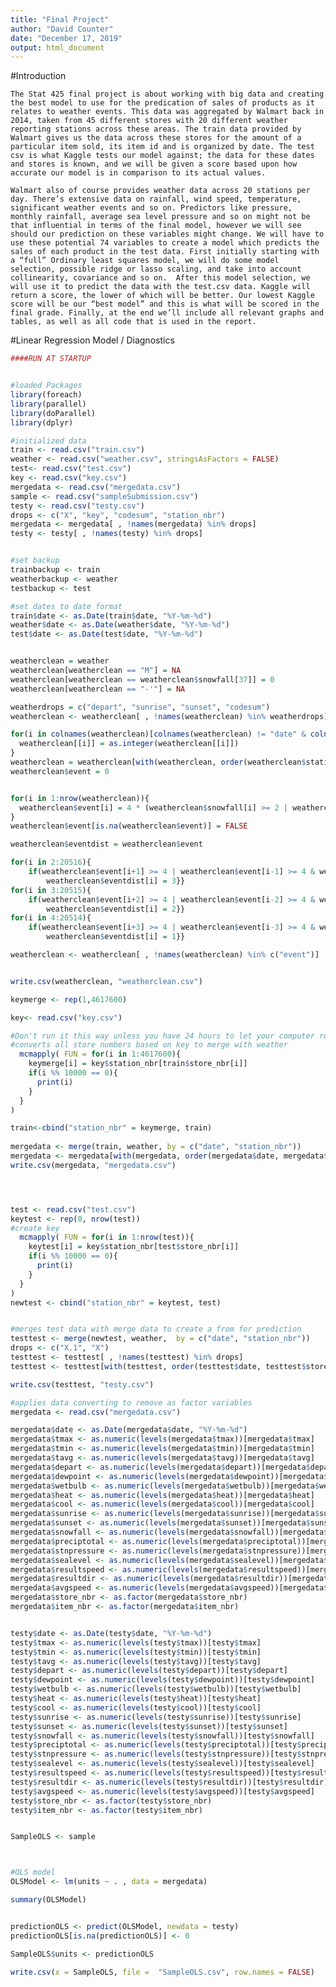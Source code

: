 ```yaml
---
title: "Final Project"
author: "David Counter"
date: "December 17, 2019"
output: html_document
---
```


#Introduction

	The Stat 425 final project is about working with big data and creating the best model to use for the predication of sales of products as it relates to weather events. This data was aggregated by Walmart back in 2014, taken from 45 different stores with 20 different weather reporting stations across these areas. The train data provided by Walmart gives us the data across these stores for the amount of a particular item sold, its item id and is organized by date. The test csv is what Kaggle tests our model against; the data for these dates and stores is known, and we will be given a score based upon how accurate our model is in comparison to its actual values.

	Walmart also of course provides weather data across 20 stations per day. There’s extensive data on rainfall, wind speed, temperature, significant weather events and so on. Predictors like pressure, monthly rainfall, average sea level pressure and so on might not be that influential in terms of the final model, however we will see should our prediction on these variables might change. We will have to use these potential 74 variables to create a model which predicts the sales of each product in the test data. First initially starting with a “full” Ordinary least squares model, we will do some model selection, possible ridge or lasso scaling, and take into account collinearity, covariance and so on.  After this model selection, we will use it to predict the data with the test.csv data. Kaggle will return a score, the lower of which will be better. Our lowest Kaggle score will be our “best model” and this is what will be scored in the final grade. Finally, at the end we’ll include all relevant graphs and tables, as well as all code that is used in the report.
	
	
#Linear Regression Model / Diagnostics 
```r
####RUN AT STARTUP


#loaded Packages
library(foreach)
library(parallel)
library(doParallel)
library(dplyr)

#initialized data
train <- read.csv("train.csv")
weather <- read.csv("weather.csv", stringsAsFactors = FALSE)
test<- read.csv("test.csv")
key <- read.csv("key.csv")
mergedata <- read.csv("mergedata.csv")
sample <- read.csv("sampleSubmission.csv")
testy <- read.csv("testy.csv")
drops <- c("X", "key", "codesum", "station_nbr")
mergedata <- mergedata[ , !names(mergedata) %in% drops]
testy <- testy[ , !names(testy) %in% drops]


#set backup
trainbackup <- train
weatherbackup <- weather
testbackup <- test

#set dates to date format
train$date <- as.Date(train$date, "%Y-%m-%d")
weather$date <- as.Date(weather$date, "%Y-%m-%d")
test$date <- as.Date(test$date, "%Y-%m-%d")



```

```r
weatherclean = weather
weatherclean[weatherclean == "M"] = NA
weatherclean[weatherclean == weatherclean$snowfall[37]] = 0
weatherclean[weatherclean == "-'"] = NA

weatherdrops = c("depart", "sunrise", "sunset", "codesum")
weatherclean <- weatherclean[ , !names(weatherclean) %in% weatherdrops]

for(i in colnames(weatherclean)[colnames(weatherclean) != "date" & colnames(weatherclean) != "station_nbr"]){
  weatherclean[[i]] = as.integer(weatherclean[[i]])
}
weatherclean = weatherclean[with(weatherclean, order(weatherclean$station_nbr, weatherclean$date)),]
weatherclean$event = 0


for(i in 1:nrow(weatherclean)){
  weatherclean$event[i] = 4 * (weatherclean$snowfall[i] >= 2 | weatherclean$preciptotal[i] >= 1)
}
weatherclean$event[is.na(weatherclean$event)] = FALSE

weatherclean$eventdist = weatherclean$event

for(i in 2:20516){
    if(weatherclean$event[i+1] >= 4 | weatherclean$event[i-1] >= 4 & weatherclean$eventdist[i] != 4){
        weatherclean$eventdist[i] = 3}}
for(i in 3:20515){
    if(weatherclean$event[i+2] >= 4 | weatherclean$event[i-2] >= 4 & weatherclean$eventdist[i] < 3){
        weatherclean$eventdist[i] = 2}}
for(i in 4:20514){
    if(weatherclean$event[i+3] >= 4 | weatherclean$event[i-3] >= 4 & weatherclean$eventdist[i] < 2){
        weatherclean$eventdist[i] = 1}}

weatherclean <- weatherclean[ , !names(weatherclean) %in% c("event")]


write.csv(weatherclean, "weatherclean.csv")
```

```r

keymerge <- rep(1,4617600)

key<- read.csv("key.csv")

#Don't run it this way unless you have 24 hours to let your computer run
#converts all store numbers based on key to merge with weather
  mcmapply( FUN = for(i in 1:4617600){
    keymerge[i] = key$station_nbr[train$store_nbr[i]]
    if(i %% 10000 == 0){
      print(i)
    }
  }
)

train<-cbind("station_nbr" = keymerge, train)
  
mergedata <- merge(train, weather, by = c("date", "station_nbr"))
mergedata <- mergedata[with(mergedata, order(mergedata$date, mergedata$store_nbr, mergedata$item_nbr)),]
write.csv(mergedata, "mergedata.csv")




test <- read.csv("test.csv")
keytest <- rep(0, nrow(test))
#create key
  mcmapply( FUN = for(i in 1:nrow(test)){
    keytest[i] = key$station_nbr[test$store_nbr[i]]
    if(i %% 10000 == 0){
      print(i)
    }
  }
)
newtest <- cbind("station_nbr" = keytest, test)


#merges test data with merge data to create a from for prediction
testtest <- merge(newtest, weather,  by = c("date", "station_nbr"))
drops <- c("X.1", "X")
testtest <- testtest[ , !names(testtest) %in% drops]
testtest <- testtest[with(testtest, order(testtest$date, testtest$store_nbr, testtest$item_nbr)),]

write.csv(testtest, "testy.csv")

```

```r
#applies data converting to remove as factor variables
mergedata <- read.csv("mergedata.csv")

mergedata$date <- as.Date(mergedata$date, "%Y-%m-%d")
mergedata$tmax <- as.numeric(levels(mergedata$tmax))[mergedata$tmax]
mergedata$tmin <- as.numeric(levels(mergedata$tmin))[mergedata$tmin]
mergedata$tavg <- as.numeric(levels(mergedata$tavg))[mergedata$tavg]
mergedata$depart <- as.numeric(levels(mergedata$depart))[mergedata$depart]
mergedata$dewpoint <- as.numeric(levels(mergedata$dewpoint))[mergedata$dewpoint]
mergedata$wetbulb <- as.numeric(levels(mergedata$wetbulb))[mergedata$wetbulb]
mergedata$heat <- as.numeric(levels(mergedata$heat))[mergedata$heat]
mergedata$cool <- as.numeric(levels(mergedata$cool))[mergedata$cool]
mergedata$sunrise <- as.numeric(levels(mergedata$sunrise))[mergedata$sunrise]
mergedata$sunset <- as.numeric(levels(mergedata$sunset))[mergedata$sunset]
mergedata$snowfall <- as.numeric(levels(mergedata$snowfall))[mergedata$snowfall]
mergedata$preciptotal <- as.numeric(levels(mergedata$preciptotal))[mergedata$preciptotal]
mergedata$stnpressure <- as.numeric(levels(mergedata$stnpressure))[mergedata$stnpressure]
mergedata$sealevel <- as.numeric(levels(mergedata$sealevel))[mergedata$sealevel]
mergedata$resultspeed <- as.numeric(levels(mergedata$resultspeed))[mergedata$resultspeed]
mergedata$resultdir <- as.numeric(levels(mergedata$resultdir))[mergedata$resultdir]
mergedata$avgspeed <- as.numeric(levels(mergedata$avgspeed))[mergedata$avgspeed]
mergedata$store_nbr <- as.factor(mergedata$store_nbr)
mergedata$item_nbr <- as.factor(mergedata$item_nbr)


testy$date <- as.Date(testy$date, "%Y-%m-%d")
testy$tmax <- as.numeric(levels(testy$tmax))[testy$tmax]
testy$tmin <- as.numeric(levels(testy$tmin))[testy$tmin]
testy$tavg <- as.numeric(levels(testy$tavg))[testy$tavg]
testy$depart <- as.numeric(levels(testy$depart))[testy$depart]
testy$dewpoint <- as.numeric(levels(testy$dewpoint))[testy$dewpoint]
testy$wetbulb <- as.numeric(levels(testy$wetbulb))[testy$wetbulb]
testy$heat <- as.numeric(levels(testy$heat))[testy$heat]
testy$cool <- as.numeric(levels(testy$cool))[testy$cool]
testy$sunrise <- as.numeric(levels(testy$sunrise))[testy$sunrise]
testy$sunset <- as.numeric(levels(testy$sunset))[testy$sunset]
testy$snowfall <- as.numeric(levels(testy$snowfall))[testy$snowfall]
testy$preciptotal <- as.numeric(levels(testy$preciptotal))[testy$preciptotal]
testy$stnpressure <- as.numeric(levels(testy$stnpressure))[testy$stnpressure]
testy$sealevel <- as.numeric(levels(testy$sealevel))[testy$sealevel]
testy$resultspeed <- as.numeric(levels(testy$resultspeed))[testy$resultspeed]
testy$resultdir <- as.numeric(levels(testy$resultdir))[testy$resultdir]
testy$avgspeed <- as.numeric(levels(testy$avgspeed))[testy$avgspeed]
testy$store_nbr <- as.factor(testy$store_nbr)
testy$item_nbr <- as.factor(testy$item_nbr)



```

```r
SampleOLS <- sample



#OLS model
OLSModel <- lm(units ~ . , data = mergedata)

summary(OLSModel)


predictionOLS <- predict(OLSModel, newdata = testy)
predictionOLS[is.na(predictionOLS)] <- 0

SampleOLS$units <- predictionOLS

write.csv(x = SampleOLS, file =  "SampleOLS.csv", row.names = FALSE)


```






























